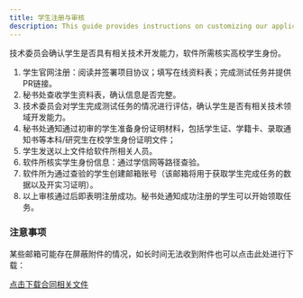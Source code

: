 ```yaml
---
title: 学生注册与审核
description: This guide provides instructions on customizing our application.
---
```


技术委员会确认学生是否具有相关技术开发能力，软件所需核实高校学生身份。


1. 学生官网注册：阅读并签署项目协议；填写在线资料表；完成测试任务并提供PR链接。
2. 秘书处查收学生资料表，确认信息是否完整。
3. 技术委员会对学生完成测试任务的情况进行评估，确认学生是否有相关技术领域开发能力。
4. 秘书处通知通过初审的学生准备身份证明材料，包括学生证、学籍卡、录取通知书等本科/研究生在校学生身份证明文件；
5. 学生发送以上文件给软件所相关人员。
6. 软件所核实学生身份信息：通过学信网等路径查验。
7. 软件所为通过查验的学生创建邮箱账号（该邮箱将用于获取学生完成任务的数据以及开实习证明）。
8. 以上审核通过后即表明注册成功。秘书处通知成功注册的学生可以开始领取任务。

### 注意事项
某些邮箱可能存在屏蔽附件的情况，如长时间无法收到附件也可以点击此处进行下载：

<a href="/files/R2CN.zip" download>
点击下载合同相关文件
</a>
